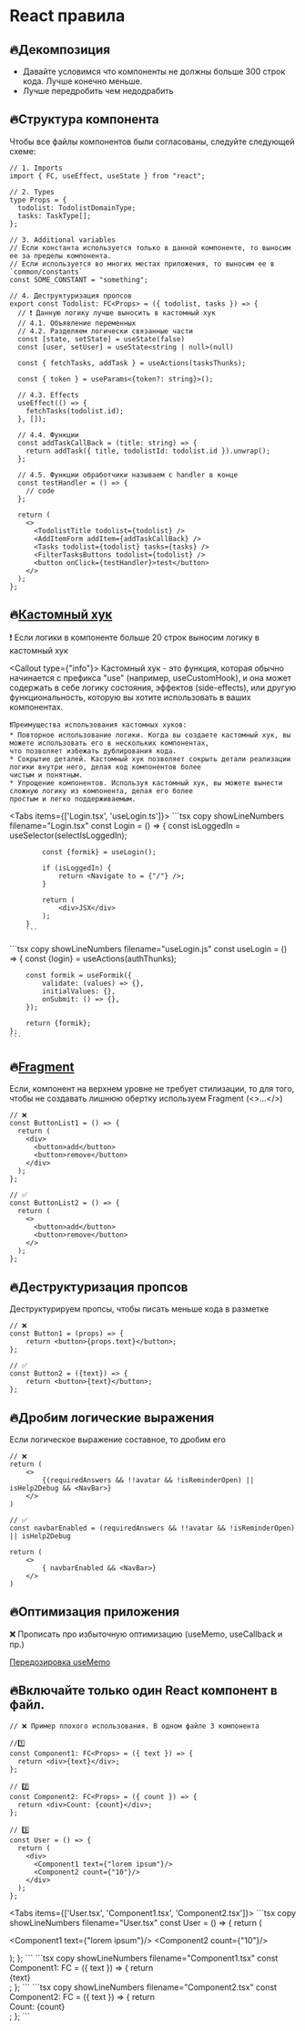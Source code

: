
# React правила

## 🔥Декомпозиция
* Давайте условимся что компоненты не должны больше 300 строк кода. Лучше конечно меньше.
* Лучше передробить чем недодрабить


## 🔥Структура компонента
Чтобы все файлы компонентов были согласованы, следуйте следующей схеме:
```tsx showLineNumbers
// 1. Imports
import { FC, useEffect, useState } from "react";

// 2. Types
type Props = {
  todolist: TodolistDomainType;
  tasks: TaskType[];
};

// 3. Additional variables
// Если константа используется только в данной компоненте, то выносим ее за пределы компонента.
// Если используется во многих местах приложения, то выносим ее в `common/constants`
const SOME_CONSTANT = "something";

// 4. Деструктуризация пропсов
export const Todolist: FC<Props> = ({ todolist, tasks }) => {
  // ❗ Данную логику лучше выносить в кастомный хук
  // 4.1. Объявление переменных
  // 4.2. Разделяем логически связанные части
  const [state, setState] = useState(false)
  const [user, setUser] = useState<string | null>(null)

  const { fetchTasks, addTask } = useActions(tasksThunks);
	
  const { token } = useParams<{token?: string}>();

  // 4.3. Effects
  useEffect(() => {
    fetchTasks(todolist.id);
  }, []);

  // 4.4. Функции
  const addTaskCallBack = (title: string) => {
    return addTask({ title, todolistId: todolist.id }).unwrap();
  };
	
  // 4.5. Функции обработчики называем с handler в конце
  const testHandler = () => {
    // code
  };
		
  return (
    <>
      <TodolistTitle todolist={todolist} />
      <AddItemForm addItem={addTaskCallBack} />
      <Tasks todolist={todolist} tasks={tasks} />
      <FilterTasksButtons todolist={todolist} />
      <button onClick={testHandler}>test</button>
    </>
  );
};
```
## 🔥[Кастомный хук](https://react.dev/learn/reusing-logic-with-custom-hooks)
❗ Если логики в компоненте больше 20 строк выносим логику в кастомный хук

<Callout type={"info"}>
    Кастомный хук - это функция, которая обычно начинается с префикса "use" (например, useCustomHook),
    и она может содержать в себе логику состояния, эффектов (side-effects),
    или другую функциональность, которую вы хотите использовать в ваших компонентах.

    ❗Преимущества использования кастомных хуков:
    * Повторное использование логики. Когда вы создаете кастомный хук, вы можете использовать его в нескольких компонентах,
    что позволяет избежать дублирования кода.
    * Сокрытие деталей. Кастомный хук позволяет сокрыть детали реализации логики внутри него, делая код компонентов более
    чистым и понятным.
    * Упрощение компонентов. Используя кастомный хук, вы можете вынести сложную логику из компонента, делая его более
    простым и легко поддерживаемым.
</Callout>

<Tabs items={['Login.tsx', 'useLogin.ts']}>
    <Tab>
        ```tsx copy showLineNumbers filename="Login.tsx"
        const Login = () => {
            const isLoggedIn = useSelector(selectIsLoggedIn);

            const {formik} = useLogin();

            if (isLoggedIn) {
                return <Navigate to = {"/"} />;
            }

            return (
                <div>JSX</div>
            );
        }
        ```
</Tab>
<Tab>
    ```tsx copy showLineNumbers filename="useLogin.js"
    const useLogin = () => {
        const {login} = useActions(authThunks);

        const formik = useFormik({
            validate: (values) => {},
            initialValues: {},
            onSubmit: () => {},
        });

        return {formik};
    };
    ```
</Tab>
</Tabs>


## 🔥[Fragment](https://react.dev/reference/react/Fragment)
Если, компонент на верхнем уровне не требует стилизации, то для того, чтобы не создавать лишнюю обертку используем Fragment (<>...</>)
```tsx copy showLineNumbers {4,7,14,17}
// ❌
const ButtonList1 = () => {
  return (
    <div>
      <button>add</button>
      <button>remove</button>
    </div>
  );
};

// ✅
const ButtonList2 = () => {
  return (
	<>
	  <button>add</button>
	  <button>remove</button>
	</>
  );
};
```


## 🔥Деструктуризация пропсов
Деструктурируем пропсы, чтобы писать меньше кода в разметке

```tsx copy showLineNumbers
// ❌
const Button1 = (props) => {
	return <button>{props.text}</button>;
};

// ✅
const Button2 = ({text}) => {
	return <button>{text}</button>;
};
```

## 🔥Дробим логические выражения
Если логическое выражение составное, то дробим его
``` tsx showLineNumbers
// ❌
return (
    <>
        {(requiredAnswers && !!avatar && !isReminderOpen) || isHelp2Debug && <NavBar>}
    </>
)

// ✅
const navbarEnabled = (requiredAnswers && !!avatar && !isReminderOpen) || isHelp2Debug

return (
    <>
        { navbarEnabled && <NavBar>}
    </>
)
```

## 🔥Оптимизация приложения
❌ Прописать про избыточную оптимизацию (useMemo, useCallback и пр.)

[Передозировка useMemo](https://edvins.io/usememo-overdose)

## 🔥Включайте только один React компонент в файл.

```tsx copy showLineNumbers filename="User.tsx"
// ❌ Пример плохого использования. В одном файле 3 компонента

//1️⃣
const Component1: FC<Props> = ({ text }) => {
  return <div>{text}</div>;
};

// 2️⃣
const Component2: FC<Props> = ({ count }) => {
  return <div>Count: {count}</div>;
};

// 3️⃣
const User = () => {
  return (
    <div>
      <Component1 text={"lorem ipsum"}/>
      <Component2 count={"10"}/>
    </div>
  );
};
```

<Tabs items={['User.tsx', 'Component1.tsx', 'Component2.tsx']}>
    <Tab>
        ```tsx copy showLineNumbers filename="User.tsx"
        const User = () => {
        return (
        <div>
        <Component1 text={"lorem ipsum"}/>
    <Component2 count={"10"}/>
</div>
);
};
```
</Tab>
<Tab>
    ```tsx copy showLineNumbers filename="Component1.tsx"
    const Component1: FC<Props> = ({ text }) => {
    return <div>{text}</div>;
    };
    ```
</Tab>
<Tab>
    ```tsx copy showLineNumbers filename="Component2.tsx"
    const Component2: FC<Props> = ({ text }) => {
    return <div>Count: {count}</div>;
    };
    ```
</Tab>
</Tabs>

